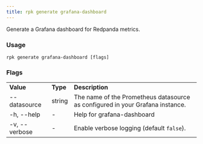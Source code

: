 ```yaml
---
title: rpk generate grafana-dashboard
---
```


<head>
  <meta name="title" content="rpk generate grafana-dashboard | Redpanda Docs" />
  <meta name="description" content="rpk generate grafana-dashboard" />
  <link rel="canonical" href="https://docs.redpanda.com/docs/reference/rpk/rpk-generate/rpk-generate-grafana-dashboard/" />
</head>

Generate a Grafana dashboard for Redpanda metrics.

### Usage

```
rpk generate grafana-dashboard [flags]
```

### Flags

<table>
  <tbody>
    <tr>
      <td>
        <strong> Value</strong>
      </td>
      <td>
        <strong> Type</strong>
      </td>
      <td>
        <strong> Description</strong>
      </td>
    </tr>
    <tr>
      <td>--datasource</td>
      <td>string</td>
      <td>
        The name of the Prometheus datasource as configured in your Grafana
        instance.
      </td>
    </tr>
    <tr>
      <td>-h, --help</td>
      <td>-</td>
      <td> Help for grafana-dashboard</td>
    </tr>
    <tr>
      <td>-v, --verbose</td>
      <td>-</td>
      <td>
        Enable verbose logging (default <code>false</code>).
      </td>
    </tr>
  </tbody>
</table>
